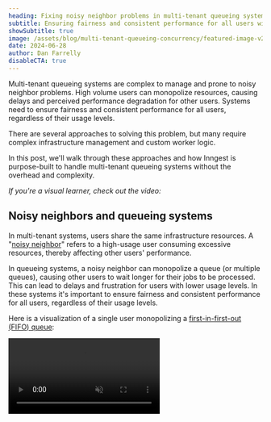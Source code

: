 ```yaml
---
heading: Fixing noisy neighbor problems in multi-tenant queueing systems
subtitle: Ensuring fairness and consistent performance for all users with concurrency controls
showSubtitle: true
image: /assets/blog/multi-tenant-queueing-concurrency/featured-image-v2.png
date: 2024-06-28
author: Dan Farrelly
disableCTA: true
---
```


Multi-tenant queueing systems are complex to manage and prone to noisy neighbor problems. High volume users can monopolize resources, causing delays and perceived performance degradation for other users. Systems need to ensure fairness and consistent performance for all users, regardless of their usage levels.

There are several approaches to solving this problem, but many require complex infrastructure management and custom worker logic.

In this post, we'll walk through these approaches and how Inngest is purpose-built to handle multi-tenant queueing systems without the overhead and complexity.

_If you're a visual learner, check out the video:_

<YouTube id="uoXqqMkuiP0" height={300}/>

## Noisy neighbors and queueing systems

In multi-tenant systems, users share the same infrastructure resources. A "[noisy neighbor](https://learn.microsoft.com/en-us/azure/architecture/antipatterns/noisy-neighbor/noisy-neighbor)" refers to a high-usage user consuming excessive resources, thereby affecting other users' performance.

In queueing systems, a noisy neighbor can monopolize a queue (or multiple queues), causing other users to wait longer for their jobs to be processed. This can lead to delays and frustration for users with lower usage levels. In these systems it's important to ensure fairness and consistent performance for all users, regardless of their usage levels.

Here is a visualization of a single user monopolizing a [first-in-first-out (FIFO) queue](https://en.wikipedia.org/wiki/FIFO_(computing_and_electronics)):

<video controls autoPlay loop muted playsInline src="/assets/blog/multi-tenant-queueing-concurrency/noisy-neighbor.mp4" />

As we can see in this visualization, the high-usage user is causing delays for other users.

## Ensuring fairness in multi-tenant systems

The goal in building multi-tenant systems is to provide a fair and consistent experience for all users. Without considering fairness, users may confuse slow processing times with poor system performance.

Here is a visualization of a fair queueing system where each user receives equal processing time:

<video controls autoPlay loop muted playsInline src="/assets/blog/multi-tenant-queueing-concurrency/fairness-queue.mp4" />

### Achieving fairness - A queue per user

An ideal approach to fairness is to provide a queue per user. This way, each user's workloads are isolated, preventing any single user from affecting others.

<img src="/assets/blog/multi-tenant-queueing-concurrency/queue-per-user.png" alt="A visualization of a single queue fanning out into a queue per user" />

This approach introduces several challenges:

* **Infrastructure overhead and costs**: Creating and maintaining thousands of individual queues is cumbersome and potentially very expensive.
* **Worker complexity and performance**: Workers need to be designed to scan and pull from multiple queues intelligently to prioritize work effectively. It's not likely that you can afford a worker-per user at scale so workers need to be able to handle multiple queues and re-adjust as more users are added to your system. If not done well, this can lead to poor performance for all users.
* **Queue configuration and management**: Most traditional message queues require pre-configuring your queues either in infrastructure-as-code or programmatically. This may work for a small number of users, but it's not practical at scale. Additionally, you'll need some sort of state management to keep track of all these queues.
* **Hybrid of multi- and single-tenant architecture**: Managing a queue per user represents a shift towards a single-tenant architecture which may be a significant departure from the existing architecture of your multi-tenant system. This can lead to additional architectural complexity which adds to overhead of the engineering team that is maintaining it.

### Alternative approaches - Priority queues

An alternative approach might be to use low/high priority queues. As usage increases for a particular user, they are moved to a lower priority queue. This approach can help to ensure that high-usage users don't monopolize resources.

<img src="/assets/blog/multi-tenant-queueing-concurrency/priority-queue-v2.png" alt="A visualization of a priority queue that first determines the rate of jobs" />

This approach can be effective, but has other challenges:

* **Implementing rate limiting**: The system needs to track the rate of jobs for each user, for every queue. This is similar to API endpoint rate limiting, but requires additional infrastructure and logic to manage.
* **Shifting the problem to the low priority queue**: If a user is moved to a low priority queue, they may still flood that queue, causing delays for other users who just narrowly exceed the defined rate.
* **Fine-tuning the system for efficiency**: Rate limits and worker capacity for high and low priority queues will have to be tuned to ensure that the system is efficient and fair. This takes additional time and must be monitored and adjusted as usage patterns change.

## Inngest: Concurrency limits for each tenant

The Inngest platform has built-in support for easily defining concurrency limits that are automatically applied for each tenant.

Compared to approaches that have to combine queue infrastructure management, custom worker logic, and state management, Inngest manages all infrastructure and has embedded [_flow control_](/docs/guides/flow-control) logic within the queue itself. This allows your system to have the best of both worlds: the simplicity of a multi-tenant system with the fairness of a single-tenant system.

### How it works

Concurrency controls are defined within each Inngest function configuration in just a couple lines of code. Here's how it works:

* You define the concurrency `limit` in your function configuration.
* Specifying a concurrency `key` will apply this limit to _each unique value of the key_. This key can be anything relevant to your system, such as user ID, organization ID, email, workspace ID, etc.
* As new runs (aka _jobs_) are created, **Inngest dynamically creates a new queue for each unique key value**. The system internally handles the complexity of managing these queues, and consuming work efficiently off of each queue so you don't have to.

Let's take a look at some example code:

```ts multiTenantConcurrency.ts
export const multiTenantConcurrency = inngest.createFunction(
  {
    id: 'multi-tenant-concurrency',
    concurrency: [
      {
        limit: 1,
        // !mark(1:2)
        // Add a key to apply the concurrency limit to each unique user_slug
        key: 'event.data.user_slug',
      },
    ],
  },
  { event: 'demo/job.created' },
  async ({ event, step }) => {
    /* function logic omitted for example */
    return { status: 'success' };
  }
);
```

### Going further - Combining concurrency limits

Inngest allows you to "stack" or combine concurrency limits. This means you can limit the concurrent items for individual users while also setting a total concurrency limit for _all_ users. This provides a flexible way to manage resources. Let's take a look at a function that limits the concurrency to `5` per user, but also limits the total concurrency to `100`:

```ts combinedConcurrencyLimits.ts
export const combinedConcurrencyLimits = inngest.createFunction(
  {
    id: 'multi-tenant-concurrency-with-shared-limit',
    concurrency: [
      {
        // !mark(1:3)
        // Each unique user_slug has a concurrency limit of 5
        limit: 5,
        key: 'event.data.user_slug',
      },
      {
        // !mark(1:2)
        // Overall concurrency for all users is limited to 100
        limit: 100,
      },
    ],
  },
  { event: 'demo/job.created' },
  async ({ event, step }) => {
    /* function logic omitted for example */
    return { status: 'success' };
  }
);
```

### Further Flexibility

Beyond using keys and combining concurrency limits, for additional control within your system, you might also consider:

* **Setting concurrency limits that are shared across functions** - Concurrency limits can be shared across multiple functions by [specifying a `scope`](/docs/guides/concurrency#how-global-limits-work) which allows to combine limits across functions.
* **Combining with other flow control methods** - Inngest's concurrency limits can be combined with other methods like [throttling](/docs/guides/throttling) and [prioritization](/docs/guides/priority), giving you even more control over your system's workload management.

## Give it a try

Managing queues in multi-tenant systems can be complex, but with Inngest's built-in multi-tenant-aware concurrency controls, you can ensure a fair, efficient, and smooth experience in your applications. Learn more about how to implement concurrency limits in your functions by checking out the [Inngest Concurrency Documentation](/docs/guides/concurrency).
